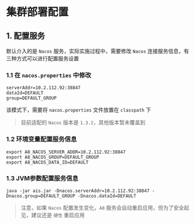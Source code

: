 # 集群部署配置


## 1. 配置服务

默认介入的是 `Nacos` 服务，实际实施过程中，需要修改 `Nacos` 连接服务信息，有三种方式可以进行配置服务设置

### 1.1 在 `nacos.properties` 中修改

```text
serverAddr=10.2.112.92:38847
dataId=DEFAULT
group=DEFAULT_GROUP
```

该模式下，需要将 `nacos.properties` 文件放置在 `classpath` 下

> 目前适配的 `Nacos` 版本是 `1.3.2`，其他版本暂未覆盖到

### 1.2 环境变量配置服务信息

```shell
export A8_NACOS_SERVER_ADDR=10.2.112.92:38847
export A8_NACOS_GROUP=DEFAULT_GROUP
export A8_NACOS_DATA_ID=DEFAULT
```

### 1.3 JVM参数配置服务信息

```shell
java -jar ais.jar -Dnacos.serverAddr=10.2.112.92:38847 -Dnacos.group=DEFAULT_GROUP -Dnacos.dataId=DEFAULT
```

> 注意，如果 `Nacos` 配置发生变化，`A8` 服务会自动重启应用，但为了安全起见，建议还是 `硬性` 重启应用
